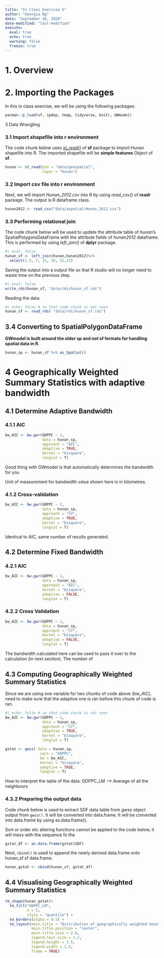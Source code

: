 ```yaml
---
title: "In Class Exercise 5"
author: "Georgia Ng"
date: "September 16, 2024"
date-modified: "last-modified"
execute: 
  eval: true
  echo: true
  warning: false
  freeze: true
---
```


# 1. Overview

# 2. Importing the Packages

In this in class exercise, we will be using the following packages:

```r
pacman::p_load(sf, spdep, tmap, tidyverse, knitr, GWmodel)
```

3 Data Wrangling

### **3.1 Import shapefile into r environment**

The code chunk below uses [*st_read()*](https://r-spatial.github.io/sf/reference/st_read.html) of **sf** package to import Hunan shapefile into R. The imported shapefile will be **simple features** Object of **sf**.

```r
hunan <- st_read(dsn = "data/geospatial", 
                 layer = "Hunan")
```

### **3.2 Import csv file into r environment**

Next, we will import *Hunan_2012.csv* into R by using *read_csv()* of **readr** package. The output is R dataframe class.

```r
hunan2012 <- read_csv("data/aspatial/Hunan_2012.csv")
```

### **3.3 Performing relational join**

The code chunk below will be used to update the attribute table of *hunan*’s SpatialPolygonsDataFrame with the attribute fields of *hunan2012* dataframe. This is performed by using *left_join()* of **dplyr** package.

```r
#| eval: false
hunan_sf <- left_join(hunan,hunan2012)%>%
  select(1:3, 7, 15, 16, 31,32)
```

Saving the output into a output file so that R studio will no longer need to waste time on the previous step.

```r
#| eval: false
write_rds(hunan_sf, "data/rds/hunan_sf.rds")
```

Reading the data.

```r
#| echo: false # so that code chunk is not seen
hunan_sf <- read_rds( "data/rds/hunan_sf.rds")
```

## 3.4 Converting to SpatialPolygonDataFrame

::: callout-note
**GWmodel is built around the older sp and not sf formats for handling spatial data in R.**
:::

```r
hunan_sp <- hunan_sf %>% as_Spatial()
```

# 4 Geographically Weighted Summary Statistics with adaptive bandwidth

## 4.1 Determine Adaptive Bandwidth

### 4.1.1 AIC

```r
bw_AIC <- bw.gwr(GDPPC ~ 1, 
                 data = hunan_sp,
                 approach = "AIC",
                 adaptive = TRUE,
                 kernel = "bisquare",
                 longlat = T)
```

Good thing with GWmodel is that automatically determines the bandwidth for you

::: callout-note
Unit of measurement for bandwidth value shown here is in kilometres.
:::

### 4.1.2 Cross-validation

```r
bw_AIC <- bw.gwr(GDPPC ~ 1, 
                 data = hunan_sp,
                 approach = "CV",
                 adaptive = TRUE,
                 kernel = "bisquare",
                 longlat = T)
```

Identical to AIC, same number of results generated.

## 4.2 Determine Fixed Bandwidth

### 4.2.1 AIC

```r
bw_AIC <- bw.gwr(GDPPC ~ 1, 
                 data = hunan_sp,
                 approach = "AIC",
                 kernel = "bisquare",
                 adaptive = FALSE,
                 longlat = T)
```

### 4.2.2 Cross Validation

```r
bw_AIC <- bw.gwr(GDPPC ~ 1, 
                 data = hunan_sp,
                 approach = "CV",
                 kernel = "bisquare",
                 adaptive = FALSE,
                 longlat = T)
```

::: callout-tip
The bandwidth calculated here can be used to pass it over to the calculation (in next section). The number of
:::

## 4.3 Computing Geographically Weighted Summary Statistics

Since we are using one variable for two chunks of code above (bw_AIC), need to make sure that the adaptive one is ran before this chunk of code is ran.

```r
#| echo: false # so that code chunk is not seen
bw_AIC <- bw.gwr(GDPPC ~ 1, 
                 data = hunan_sp,
                 approach = "CV",
                 adaptive = TRUE,
                 kernel = "bisquare",
                 longlat = T)
```

```r
gstat <- gwss( data = hunan_sp,
                vars = "GDPPC",
                bw = bw_AIC,
                kernel = "bisquare",
                adaptive = TRUE,
                longlat = T)
```

How to interpret the table of the data: GDPPC_LM –\> Average of all the neighbours

### 4.3.2 Preparing the output data

Code chunk below is used to extract SDF data table from gwss object output from `gwss()`. It will be converted into data.frame. It will be converted into data.frame by using as.data.frame().

::: callout-note
Sort or order etc altering functions cannot be applied to the code below, it will mess with the sequence fo the
:::

```r
gstat_df <- as.data.frame(gstat$SDF)

```

Next, `cbind()` is used to append the newly derived data.frame onto hunan_sf sf data.frame.

```r
hunan_gstat <- cbind(hunan_sf, gstat_df)
```

## 4.4 Visualising Geographically Weighted Summary Statistics

```r
tm_shape(hunan_gstat)+
  tm_fill("GDPPC_LM",
          n = 5,
          style = "quantile") +
  tm_borders(alpha = 0.5) +
  tm_layout(main.title = "Distribution of geographically weighted mean",
            main.title.position = "center",
            main.title.size = 2.0,
            legend.text.size = 1.2,
            legend.height = 1.5,
            legend.width = 1.5,
            frame = TRUE)
```
